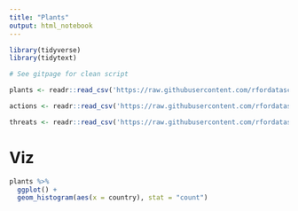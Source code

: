 ```yaml
---
title: "Plants"
output: html_notebook
---
```



```r
library(tidyverse)
library(tidytext)
```


```r
# See gitpage for clean script 

plants <- readr::read_csv('https://raw.githubusercontent.com/rfordatascience/tidytuesday/master/data/2020/2020-08-18/plants.csv')

actions <- readr::read_csv('https://raw.githubusercontent.com/rfordatascience/tidytuesday/master/data/2020/2020-08-18/actions.csv')

threats <- readr::read_csv('https://raw.githubusercontent.com/rfordatascience/tidytuesday/master/data/2020/2020-08-18/threats.csv')
```

# Viz

```r
plants %>% 
  ggplot() +
  geom_histogram(aes(x = country), stat = "count")
```



